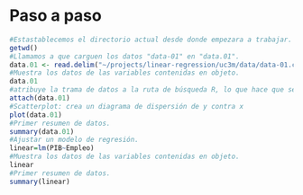 Paso a paso
========================================================
```r
#Estastablecemos el directorio actual desde donde empezara a trabajar.
getwd()
#Llamamos a que carguen los datos "data-01" en "data.01".
data.01 <- read.delim("~/projects/linear-regression/uc3m/data/data-01.csv")
#Muestra los datos de las variables contenidas en objeto.
data.01
#atribuye la trama de datos a la ruta de búsqueda R, lo que hace que sea fácil acceder a los nombres de variables.
attach(data.01)
#Scatterplot: crea un diagrama de dispersión de y contra x
plot(data.01)
#Primer resumen de datos.
summary(data.01)
#Ajustar un modelo de regresión.
linear=lm(PIB~Empleo)
#Muestra los datos de las variables contenidas en objeto.
linear
#Primer resumen de datos.
summary(linear)
```
